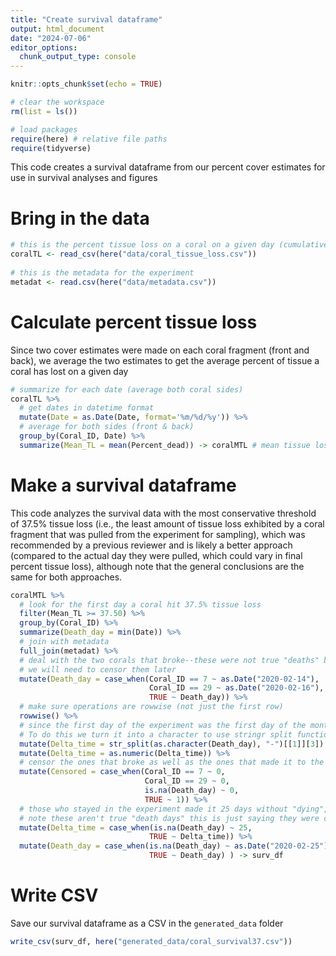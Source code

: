 ```yaml
---
title: "Create survival dataframe"
output: html_document
date: "2024-07-06"
editor_options: 
  chunk_output_type: console
---
```


```r
knitr::opts_chunk$set(echo = TRUE)

# clear the workspace
rm(list = ls())

# load packages
require(here) # relative file paths
require(tidyverse)
```

This code creates a survival dataframe from our percent cover estimates for use in survival analyses and figures

# Bring in the data

```r
# this is the percent tissue loss on a coral on a given day (cumulative, estimated visually from photos)
coralTL <- read_csv(here("data/coral_tissue_loss.csv"))
  
# this is the metadata for the experiment
metadat <- read.csv(here("data/metadata.csv")) 
```

# Calculate percent tissue loss

Since two cover estimates were made on each coral fragment (front and back), we average the two estimates to get the average percent of tissue a coral has lost on a given day

```r
# summarize for each date (average both coral sides)
coralTL %>% 
  # get dates in datetime format
  mutate(Date = as.Date(Date, format='%m/%d/%y')) %>% 
  # average for both sides (front & back)
  group_by(Coral_ID, Date) %>% 
  summarize(Mean_TL = mean(Percent_dead)) -> coralMTL # mean tissue loss
```

# Make a survival dataframe 

This code analyzes the survival data with the most conservative threshold of 37.5% tissue loss (i.e., the least amount of tissue loss exhibited by a coral fragment that was pulled from the experiment for sampling), which was recommended by a previous reviewer and is likely a better approach (compared to the actual day they were pulled, which could vary in final percent tissue loss), although note that the general conclusions are the same for both approaches.

```r
coralMTL %>% 
  # look for the first day a coral hit 37.5% tissue loss
  filter(Mean_TL >= 37.50) %>% 
  group_by(Coral_ID) %>% 
  summarize(Death_day = min(Date)) %>% 
  # join with metadata
  full_join(metadat) %>% 
  # deal with the two corals that broke--these were not true "deaths" but they were removed from the experiment on these specific days
  # we will need to censor them later
  mutate(Death_day = case_when(Coral_ID == 7 ~ as.Date("2020-02-14"), 
                               Coral_ID == 29 ~ as.Date("2020-02-16"),
                               TRUE ~ Death_day)) %>% 
  # make sure operations are rowwise (not just the first row)
  rowwise() %>% 
  # since the first day of the experiment was the first day of the month, we can just grab the day of the month as the day of the experiment
  # To do this we turn it into a character to use stringr split functions, but then turn it back into a numeric 
  mutate(Delta_time = str_split(as.character(Death_day), "-")[[1]][3]) %>% 
  mutate(Delta_time = as.numeric(Delta_time)) %>% 
  # censor the ones that broke as well as the ones that made it to the end without >= 37.5% tissue loss (i.e., those with no death days)
  mutate(Censored = case_when(Coral_ID == 7 ~ 0, 
                              Coral_ID == 29 ~ 0,
                              is.na(Death_day) ~ 0,
                              TRUE ~ 1)) %>% 
  # those who stayed in the experiment made it 25 days without "dying", which we'll add in manually here
  # note these aren't true "death days" this is just saying they were censored at day 25 (since we don't know if they would have died on day 26, etc.)
  mutate(Delta_time = case_when(is.na(Death_day) ~ 25,
                               TRUE ~ Delta_time)) %>% 
  mutate(Death_day = case_when(is.na(Death_day) ~ as.Date("2020-02-25"),
                               TRUE ~ Death_day) ) -> surv_df
```

# Write CSV

Save our survival dataframe as a CSV in the `generated_data` folder

```r
write_csv(surv_df, here("generated_data/coral_survival37.csv"))
```

